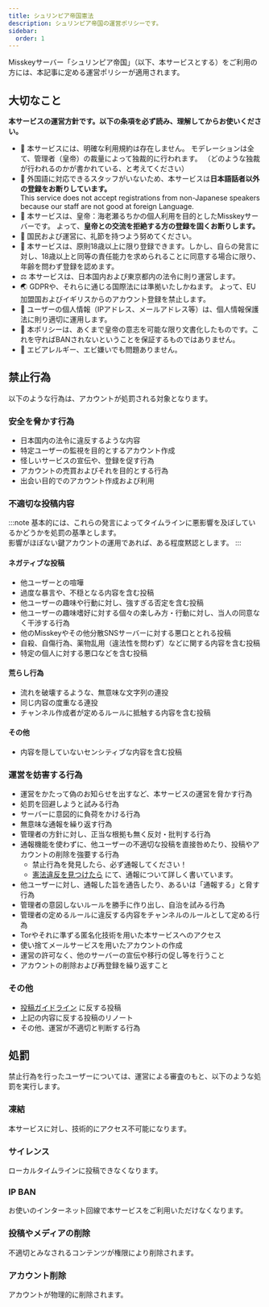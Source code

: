 ```yaml
---
title: シュリンピア帝国憲法
description: シュリンピア帝国の運営ポリシーです。
sidebar:
  order: 1
---
```


<Stub />

Misskeyサーバー「シュリンピア帝国」（以下、本サービスとする）をご利用の方には、本記事に定める運営ポリシーが適用されます。

## 大切なこと

**本サービスの運営方針です。以下の条項を必ず読み、理解してからお使いください。**

- 🚫 本サービスには、明確な利用規約は存在しません。
モデレーションは全て、管理者（皇帝）の裁量によって独裁的に行われます。
（どのような独裁が行われるのかが書かれている、と考えてください）
- 🎌 外国語に対応できるスタッフがいないため、本サービスは**日本語話者以外の登録をお断りしています。**<br/>This service does not accept registrations from non-Japanese speakers because our staff are not good at foreign Language.
- 🤝 本サービスは、皇帝：海老瀬るちかの個人利用を目的としたMisskeyサーバーです。
よって、**皇帝との交流を拒絶する方の登録を固くお断りします。**
- 💟 国民および運営に、礼節を持つよう努めてください。
- 🔞 本サービスは、原則18歳以上に限り登録できます。しかし、自らの発言に対し、18歳以上と同等の責任能力を求められることに同意する場合に限り、年齢を問わず登録を認めます。
- ⚖️ 本サービスは、日本国内および東京都内の法令に則り運営します。
- 🌏 GDPRや、それらに通じる国際法には準拠いたしかねます。
よって、EU加盟国およびイギリスからのアカウント登録を禁止します。
- 🔐 ユーザーの個人情報（IPアドレス、メールアドレス等）は、個人情報保護法に則り適切に運用します。
- 📝 本ポリシーは、あくまで皇帝の意志を可能な限り文書化したものです。これを守ればBANされないということを保証するものではありません。
- 🦐 エビアレルギー、エビ嫌いでも問題ありません。

## 禁止行為

以下のような行為は、アカウントが処罰される対象となります。

### 安全を脅かす行為

- 日本国内の法令に違反するような内容
- 特定ユーザーの監視を目的とするアカウント作成
- 怪しいサービスの宣伝や、登録を促す行為
- アカウントの売買およびそれを目的とする行為
- 出会い目的でのアカウント作成および利用

### 不適切な投稿内容
:::note
基本的には、これらの発言によってタイムラインに悪影響を及ぼしているかどうかを処罰の基準とします。<br/>
影響がほぼない鍵アカウントの運用であれば、ある程度黙認とします。
:::

#### ネガティブな投稿

- 他ユーザーとの喧嘩
- 過度な暴言や、不穏となる内容を含む投稿
- 他ユーザーの趣味や行動に対し、強すぎる否定を含む投稿
- 他ユーザーの趣味嗜好に対する個々の楽しみ方・行動に対し、当人の同意なく干渉する行為
- 他のMisskeyやその他分散SNSサーバーに対する悪口ととれる投稿
- 自殺、自傷行為、薬物乱用（違法性を問わず）などに関する内容を含む投稿
- 特定の個人に対する悪口などを含む投稿

#### 荒らし行為

- 流れを破壊するような、無意味な文字列の連投
- 同じ内容の度重なる連投
- チャンネル作成者が定めるルールに抵触する内容を含む投稿

#### その他

- 内容を隠していないセンシティブな内容を含む投稿

### 運営を妨害する行為

- 運営をかたって偽のお知らせを出すなど、本サービスの運営を脅かす行為
- 処罰を回避しようと試みる行為
- サーバーに意図的に負荷をかける行為
- 無意味な通報を繰り返す行為
- 管理者の方針に対し、正当な根拠も無く反対・批判する行為
- 通報機能を使わずに、他ユーザーの不適切な投稿を直接咎めたり、投稿やアカウントの削除を強要する行為
    - 禁止行為を発見したら、必ず通報してください！
    - [憲法違反を見つけたら](/hints/report-abuses) にて、通報について詳しく書いています。
- 他ユーザーに対し、通報した旨を通告したり、あるいは「通報する」と脅す行為
- 管理者の意図しないルールを勝手に作り出し、自治を試みる行為
- 管理者の定めるルールに違反する内容をチャンネルのルールとして定める行為
- Torやそれに準ずる匿名化技術を用いた本サービスへのアクセス
- 使い捨てメールサービスを用いたアカウントの作成
- 運営の許可なく、他のサーバーの宣伝や移行の促し等を行うこと
- アカウントの削除および再登録を繰り返すこと

### その他

- [投稿ガイドライン](creating-note) に反する投稿
- 上記の内容に反する投稿のリノート
- その他、運営が不適切と判断する行為

## 処罰

禁止行為を行ったユーザーについては、運営による審査のもと、以下のような処罰を実行します。 

### 凍結

本サービスに対し、技術的にアクセス不可能になります。

### サイレンス

ローカルタイムラインに投稿できなくなります。

### IP BAN

お使いのインターネット回線で本サービスをご利用いただけなくなります。

### 投稿やメディアの削除

不適切とみなされるコンテンツが権限により削除されます。

### アカウント削除

アカウントが物理的に削除されます。
